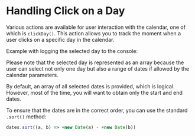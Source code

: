 # Handling Click on a Day

Various actions are available for user interaction with the calendar, one of which is `clickDay()`. This action allows you to track the moment when a user clicks on a specific day in the calendar.

Example with logging the selected day to the console:

<Sandbox example="action-handlers-click-a-day" />

Please note that the selected day is represented as an array because the user can select not only one day but also a range of dates if allowed by the calendar parameters.

<Sandbox example="action-handlers-click-a-day-ranged" />

By default, an array of all selected dates is provided, which is logical. However, most of the time, you will want to obtain only the start and end dates.

To ensure that the dates are in the correct order, you can use the standard `.sort()` method:

```js
dates.sort((a, b) => +new Date(a) - +new Date(b))
```
